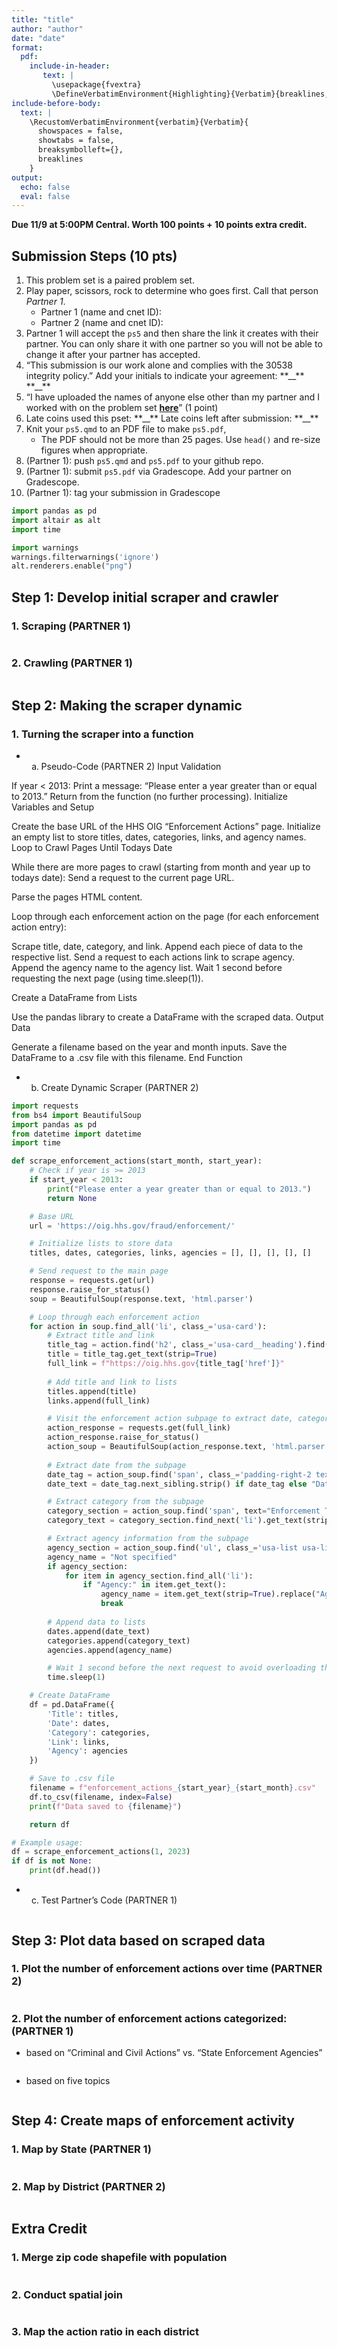 ```yaml
---
title: "title"
author: "author"
date: "date"
format: 
  pdf:
    include-in-header: 
       text: |
         \usepackage{fvextra}
         \DefineVerbatimEnvironment{Highlighting}{Verbatim}{breaklines,commandchars=\\\{\}}
include-before-body:
  text: |
    \RecustomVerbatimEnvironment{verbatim}{Verbatim}{
      showspaces = false,
      showtabs = false,
      breaksymbolleft={},
      breaklines
    }
output:
  echo: false
  eval: false
---
```


**Due 11/9 at 5:00PM Central. Worth 100 points + 10 points extra credit.**

## Submission Steps (10 pts)
1. This problem set is a paired problem set.
2. Play paper, scissors, rock to determine who goes first. Call that person *Partner 1*.
    - Partner 1 (name and cnet ID):
    - Partner 2 (name and cnet ID):
3. Partner 1 will accept the `ps5` and then share the link it creates with their partner. You can only share it with one partner so you will not be able to change it after your partner has accepted. 
4. "This submission is our work alone and complies with the 30538 integrity policy." Add your initials to indicate your agreement: \*\*\_\_\*\* \*\*\_\_\*\*
5. "I have uploaded the names of anyone else other than my partner and I worked with on the problem set **[here](https://docs.google.com/forms/d/185usrCREQaUbvAXpWhChkjghdGgmAZXA3lPWpXLLsts/edit)**"  (1 point)
6. Late coins used this pset: \*\*\_\_\*\* Late coins left after submission: \*\*\_\_\*\*
7. Knit your `ps5.qmd` to an PDF file to make `ps5.pdf`, 
    * The PDF should not be more than 25 pages. Use `head()` and re-size figures when appropriate. 
8. (Partner 1): push  `ps5.qmd` and `ps5.pdf` to your github repo.
9. (Partner 1): submit `ps5.pdf` via Gradescope. Add your partner on Gradescope.
10. (Partner 1): tag your submission in Gradescope

\newpage

```python
import pandas as pd
import altair as alt
import time

import warnings 
warnings.filterwarnings('ignore')
alt.renderers.enable("png")
```


## Step 1: Develop initial scraper and crawler

### 1. Scraping (PARTNER 1)

```python

```

  
### 2. Crawling (PARTNER 1)

```python

```

## Step 2: Making the scraper dynamic

### 1. Turning the scraper into a function 

* a. Pseudo-Code (PARTNER 2)
Input Validation

If year < 2013:
Print a message: "Please enter a year greater than or equal to 2013."
Return from the function (no further processing).
Initialize Variables and Setup

Create the base URL of the HHS OIG “Enforcement Actions” page.
Initialize an empty list to store titles, dates, categories, links, and agency names.
Loop to Crawl Pages Until Todays Date

While there are more pages to crawl (starting from month and year up to todays date):
Send a request to the current page URL.

Parse the pages HTML content.

Loop through each enforcement action on the page (for each enforcement action entry):

Scrape title, date, category, and link.
Append each piece of data to the respective list.
Send a request to each actions link to scrape agency.
Append the agency name to the agency list.
Wait 1 second before requesting the next page (using time.sleep(1)).

Create a DataFrame from Lists

Use the pandas library to create a DataFrame with the scraped data.
Output Data

Generate a filename based on the year and month inputs.
Save the DataFrame to a .csv file with this filename.
End Function


* b. Create Dynamic Scraper (PARTNER 2)

```python

import requests
from bs4 import BeautifulSoup
import pandas as pd
from datetime import datetime
import time

def scrape_enforcement_actions(start_month, start_year):
    # Check if year is >= 2013
    if start_year < 2013:
        print("Please enter a year greater than or equal to 2013.")
        return None

    # Base URL
    url = 'https://oig.hhs.gov/fraud/enforcement/'

    # Initialize lists to store data
    titles, dates, categories, links, agencies = [], [], [], [], []

    # Send request to the main page
    response = requests.get(url)
    response.raise_for_status()
    soup = BeautifulSoup(response.text, 'html.parser')

    # Loop through each enforcement action
    for action in soup.find_all('li', class_='usa-card'):
        # Extract title and link
        title_tag = action.find('h2', class_='usa-card__heading').find('a')
        title = title_tag.get_text(strip=True)
        full_link = f"https://oig.hhs.gov{title_tag['href']}"
        
        # Add title and link to lists
        titles.append(title)
        links.append(full_link)

        # Visit the enforcement action subpage to extract date, category, and agency
        action_response = requests.get(full_link)
        action_response.raise_for_status()
        action_soup = BeautifulSoup(action_response.text, 'html.parser')
        
        # Extract date from the subpage
        date_tag = action_soup.find('span', class_='padding-right-2 text-base')
        date_text = date_tag.next_sibling.strip() if date_tag else "Date not found"

        # Extract category from the subpage
        category_section = action_soup.find('span', text="Enforcement Types:")
        category_text = category_section.find_next('li').get_text(strip=True) if category_section else "Category not found"

        # Extract agency information from the subpage
        agency_section = action_soup.find('ul', class_='usa-list usa-list--unstyled margin-y-2')
        agency_name = "Not specified"
        if agency_section:
            for item in agency_section.find_all('li'):
                if "Agency:" in item.get_text():
                    agency_name = item.get_text(strip=True).replace("Agency: ", "")
                    break
        
        # Append data to lists
        dates.append(date_text)
        categories.append(category_text)
        agencies.append(agency_name)

        # Wait 1 second before the next request to avoid overloading the server
        time.sleep(1)

    # Create DataFrame
    df = pd.DataFrame({
        'Title': titles,
        'Date': dates,
        'Category': categories,
        'Link': links,
        'Agency': agencies
    })

    # Save to .csv file
    filename = f"enforcement_actions_{start_year}_{start_month}.csv"
    df.to_csv(filename, index=False)
    print(f"Data saved to {filename}")

    return df

# Example usage:
df = scrape_enforcement_actions(1, 2023)
if df is not None:
    print(df.head())


```

* c. Test Partner's Code (PARTNER 1)

```python

```

## Step 3: Plot data based on scraped data

### 1. Plot the number of enforcement actions over time (PARTNER 2)

```python

```

### 2. Plot the number of enforcement actions categorized: (PARTNER 1)

* based on "Criminal and Civil Actions" vs. "State Enforcement Agencies"

```python

```

* based on five topics

```python

```

## Step 4: Create maps of enforcement activity

### 1. Map by State (PARTNER 1)

```python

```


### 2. Map by District (PARTNER 2)

```python

```

## Extra Credit

### 1. Merge zip code shapefile with population
```python

```

### 2. Conduct spatial join
```python

```

### 3. Map the action ratio in each district
```python

```
